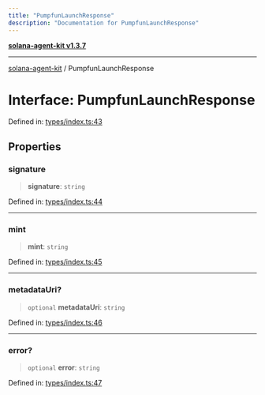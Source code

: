 ```yaml
---
title: "PumpfunLaunchResponse"
description: "Documentation for PumpfunLaunchResponse"
---
```


[**solana-agent-kit v1.3.7**](../README.md)

***

[solana-agent-kit](../README.md) / PumpfunLaunchResponse

# Interface: PumpfunLaunchResponse

Defined in: [types/index.ts:43](https://github.com/scriptscrypt/solana-agent-kit/blob/28121611ae2e5ee3f891044cd4631bfb441231fc/src/types/index.ts#L43)

## Properties

### signature

> **signature**: `string`

Defined in: [types/index.ts:44](https://github.com/scriptscrypt/solana-agent-kit/blob/28121611ae2e5ee3f891044cd4631bfb441231fc/src/types/index.ts#L44)

***

### mint

> **mint**: `string`

Defined in: [types/index.ts:45](https://github.com/scriptscrypt/solana-agent-kit/blob/28121611ae2e5ee3f891044cd4631bfb441231fc/src/types/index.ts#L45)

***

### metadataUri?

> `optional` **metadataUri**: `string`

Defined in: [types/index.ts:46](https://github.com/scriptscrypt/solana-agent-kit/blob/28121611ae2e5ee3f891044cd4631bfb441231fc/src/types/index.ts#L46)

***

### error?

> `optional` **error**: `string`

Defined in: [types/index.ts:47](https://github.com/scriptscrypt/solana-agent-kit/blob/28121611ae2e5ee3f891044cd4631bfb441231fc/src/types/index.ts#L47)
